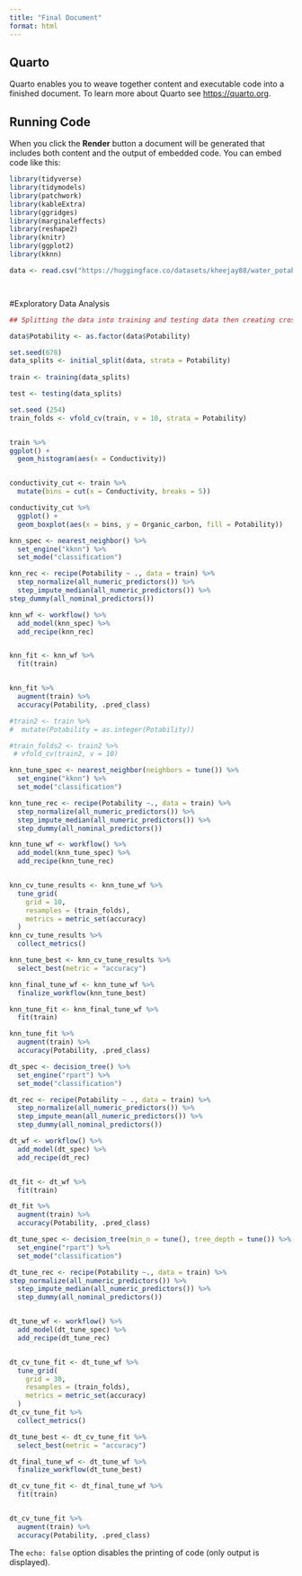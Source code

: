 ```yaml
---
title: "Final Document"
format: html
---
```


## Quarto

Quarto enables you to weave together content and executable code into a finished document. To learn more about Quarto see <https://quarto.org>.

## Running Code

When you click the **Render** button a document will be generated that includes both content and the output of embedded code. You can embed code like this:

```r

library(tidyverse)
library(tidymodels)
library(patchwork)
library(kableExtra)
library(ggridges)
library(marginaleffects)
library(reshape2)
library(knitr)
library(ggplot2)
library(kknn)

data <- read.csv("https://huggingface.co/datasets/kheejay88/water_potability/raw/main/water_potability.csv")




```

#Exploratory Data Analysis

```r

## Splitting the data into training and testing data then creating cross validation folds 

data$Potability <- as.factor(data$Potability)

set.seed(678)
data_splits <- initial_split(data, strata = Potability)
  
train <- training(data_splits)

test <- testing(data_splits)

set.seed (254)
train_folds <- vfold_cv(train, v = 10, strata = Potability)



```



```r


train %>% 
ggplot() +
  geom_histogram(aes(x = Conductivity))


conductivity_cut <- train %>% 
  mutate(bins = cut(x = Conductivity, breaks = 5))

conductivity_cut %>% 
  ggplot() +
  geom_boxplot(aes(x = bins, y = Organic_carbon, fill = Potability)) 
```



```r

knn_spec <- nearest_neighbor() %>% 
  set_engine("kknn") %>% 
  set_mode("classification")

knn_rec <- recipe(Potability ~ ., data = train) %>% 
  step_normalize(all_numeric_predictors()) %>%
  step_impute_median(all_numeric_predictors()) %>% 
step_dummy(all_nominal_predictors())

knn_wf <- workflow() %>% 
  add_model(knn_spec) %>% 
  add_recipe(knn_rec)


knn_fit <- knn_wf %>%
  fit(train)


knn_fit %>%
  augment(train) %>%
  accuracy(Potability, .pred_class)

```
```r
#train2 <- train %>% 
#  mutate(Potability = as.integer(Potability))

#train_folds2 <- train2 %>% 
 # vfold_cv(train2, v = 10)

knn_tune_spec <- nearest_neighbor(neighbors = tune()) %>% 
  set_engine("kknn") %>% 
  set_mode("classification")

knn_tune_rec <- recipe(Potability ~., data = train) %>% 
  step_normalize(all_numeric_predictors()) %>% 
  step_impute_median(all_numeric_predictors()) %>% 
  step_dummy(all_nominal_predictors())

knn_tune_wf <- workflow() %>% 
  add_model(knn_tune_spec) %>% 
  add_recipe(knn_tune_rec)


knn_cv_tune_results <- knn_tune_wf %>% 
  tune_grid(
    grid = 10,
    resamples = (train_folds),
    metrics = metric_set(accuracy)
  )
knn_cv_tune_results %>% 
  collect_metrics()

knn_tune_best <- knn_cv_tune_results %>% 
  select_best(metric = "accuracy")

knn_final_tune_wf <- knn_tune_wf %>% 
  finalize_workflow(knn_tune_best)

knn_tune_fit <- knn_final_tune_wf %>% 
  fit(train)

knn_tune_fit %>% 
  augment(train) %>% 
  accuracy(Potability, .pred_class)

```





```r

dt_spec <- decision_tree() %>% 
  set_engine("rpart") %>% 
  set_mode("classification")

dt_rec <- recipe(Potability ~ ., data = train) %>% 
  step_normalize(all_numeric_predictors()) %>% 
  step_impute_mean(all_numeric_predictors()) %>% 
  step_dummy(all_nominal_predictors())

dt_wf <- workflow() %>% 
  add_model(dt_spec) %>% 
  add_recipe(dt_rec)


dt_fit <- dt_wf %>% 
  fit(train)

dt_fit %>% 
  augment(train) %>% 
  accuracy(Potability, .pred_class)


```


```r
dt_tune_spec <- decision_tree(min_n = tune(), tree_depth = tune()) %>% 
  set_engine("rpart") %>% 
  set_mode("classification")

dt_tune_rec <- recipe(Potability ~., data = train) %>% 
step_normalize(all_numeric_predictors()) %>% 
  step_impute_median(all_numeric_predictors()) %>% 
  step_dummy(all_nominal_predictors())


dt_tune_wf <- workflow() %>% 
  add_model(dt_tune_spec) %>% 
  add_recipe(dt_tune_rec)


dt_cv_tune_fit <- dt_tune_wf %>% 
  tune_grid(
    grid = 30,
    resamples = (train_folds),
    metrics = metric_set(accuracy)
  )
dt_cv_tune_fit %>% 
  collect_metrics()

dt_tune_best <- dt_cv_tune_fit %>% 
  select_best(metric = "accuracy")

dt_final_tune_wf <- dt_tune_wf %>% 
  finalize_workflow(dt_tune_best)

dt_cv_tune_fit <- dt_final_tune_wf %>% 
  fit(train)


dt_cv_tune_fit %>% 
  augment(train) %>% 
  accuracy(Potability, .pred_class)
```






The `echo: false` option disables the printing of code (only output is displayed).
